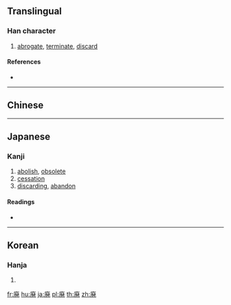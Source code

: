 {{also|廢|废}}
==Translingual==
{{Han simplified forms|廢|廃|废}}
===Han character===
{{Han char|rn=53|rad=广|as=09|sn=12|four=00215|canj=INOP|ids=⿸广発}}

# [[abrogate]], [[terminate]], [[discard]]

====References====
* {{Han ref|kx=0348.361|dkj=09425|dj=0659.240|hdz=20894.121|uh=5EC3|ud=24259}}

----

==Chinese==
{{zh-see|廢|v}}

----

==Japanese==

===Kanji===
{{ja-kanji|grade=c|rs=广09|style=s|kyu=癈}}

# [[abolish]], [[obsolete]]
# [[cessation]]
# [[discarding]], [[abandon]]

====Readings====
* {{ja-readings|on=[[はい]] (hai)|kun=[[すたれる]] (sutareru), [[すたる]] (sutaru)}}

----

==Korean==

===Hanja===
{{ko-hanja|hangeul=폐|rv=pye|mr=p'ye}}

# {{rfdef|lang=ko|sort=广09}}

[[fr:廃]]
[[hu:廃]]
[[ja:廃]]
[[pl:廃]]
[[th:廃]]
[[zh:廃]]